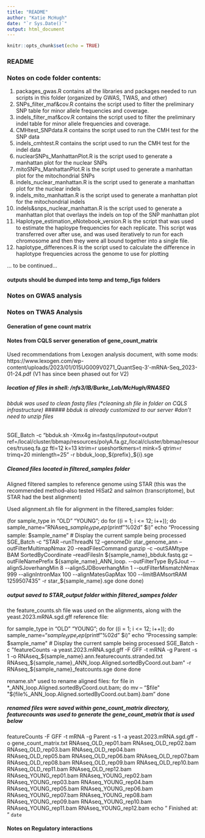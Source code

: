 ```yaml
---
title: "README"
author: "Katie McHugh"
date: "`r Sys.Date()`"
output: html_document
---
```


```r
knitr::opts_chunk$set(echo = TRUE)
```

### README

########################################################################

### Notes on code folder contents: 

1) packages_gwas.R contains all the libraries and packages needed to run scripts in this folder (organized by GWAS, TWAS, and other)
2) SNPs_filter_maf&cov.R contains the script used to filter the preliminary SNP table for minor allele frequencies and coverage. 
3) indels_filter_maf&cov.R contains the script used to filter the preliminary indel table for minor allele frequencies and coverage.
4) CMHtest_SNPdata.R contains the script used to run the CMH test for the SNP data
5) indels_cmhtest.R contains the script used to run the CMH test for the indel data
6) nuclearSNPs_ManhattanPlot.R is the script used to generate a manhattan plot for the nuclear SNPs
7) mitoSNPs_ManhattanPlot.R is the script used to generate a manhattan plot for the mitochondrial SNPs
8) indels_nuclear_manhattan.R is the script used to generate a manhattan plot for the nuclear indels
9) indels_mito_manhattan.R is the script used to generate a manhattan plot for the mitochondrial indels
10) indels&snps_nuclear_manhattan.R is the script used to generate a manhattan plot that overlays the indels on top of the SNP manhattan plot
11) Haplotype_estimation_eNotebook_version.R is the script that was used to estimate the haploype frequencies for each replicate. This script was transferred over after use, and was used iteratively to run for each chromosome and then they were all bound together into a single file. 
12) haplotype_differences.R is the script used to calculate the difference in haplotype frequencies across the genome to use for plotting


... to be continued...


#### outputs should be dumped into temp and temp_figs folders

#######################################################################

### Notes on GWAS analysis


########################################################################

### Notes on TWAS Analysis

#### Generation of gene count matrix

#### Notes from CQLS server generation of gene_count_matrix

Used recommendations from Lexogen analysis document, with some mods: 
https://www.lexogen.com/wp-content/uploads/2023/01/015UG009V0271_QuantSeq-3‘-mRNA-Seq_2023-01-24.pdf
(V1 has since been phased out for V2)

##### location of files in shell: /nfs3/IB/Burke_Lab/McHugh/RNASEQ

###### bbduk was used to clean fastq files (*cleaning.sh file in folder on CQLS infrastructure) ###### bbduk is already customized to our server #don't need to unzip files

  SGE_Batch -c "bbduk.sh -Xmx4g in=fastqs/$input out=$output ref=/local/cluster/bbmap/resources/polyA.fa.gz,/local/cluster/bbmap/resources/truseq.fa.gz ftl=12 k=13 ktrim=r useshortkmers=t mink=5 qtrim=r trimq=20 minlength=25" -r bbduk_loop_${prefix}_${i}.sge
  
##### Cleaned files located in filtered_samples folder
Aligned filtered samples to reference genome using STAR (this was the recommended method--also tested HiSat2 and salmon (transcriptome), but STAR had the best alignment)

Used alignment.sh file for alignment in the filtered_samples folder: 

(for sample_type in "OLD" "YOUNG"; do
    for ((i = 1; i <= 12; i++)); do
        sample_name="RNAseq_${sample_type}_rep$(printf "%02d" $i)"
        echo "Processing sample: $sample_name"  # Display the current sample being processed
        SGE_Batch -c "STAR --runThreadN 12 --genomeDir star_genome_ann --outFilterMultimapNmax 20 --readFilesCommand gunzip -c --outSAMtype BAM SortedByCoordinate --readFilesIn ${sample_name}_bbduk.fastq.gz --outFileNamePrefix ${sample_name}_ANN_loop. --outFilterType BySJout --alignSJoverhangMin 8 --alignSJDBoverhangMin 1 --outFilterMismatchNmax 999 --alignIntronMax 100 --alignMatesGapMax 100 --limitBAMsortRAM 1259507435" -r star_${sample_name}.sge
    done
done)

##### output saved to STAR_output folder within filtered_sampes folder
the feature_counts.sh file was used on the alignments, along with the yeast.2023.mRNA.sgd.gff reference file:

for sample_type in "OLD" "YOUNG"; do
    for ((i = 1; i <= 12; i++)); do
        sample_name="${sample_type}_rep$(printf "%02d" $i)"
        echo "Processing sample: $sample_name"  # Display the current sample being processed
        SGE_Batch -c "featureCounts -a yeast.2023.mRNA.sgd.gff -F GFF -t mRNA -g Parent -s 1 -o RNAseq_${sample_name}.ann.featurecounts.stranded.txt RNAseq_${sample_name}_ANN_loop.Aligned.sortedByCoord.out.bam" -r RNAseq_${sample_name}_featcounts.sge
    done
done

rename.sh* used to rename aligned files: for file in *_ANN_loop.Aligned.sortedByCoord.out.bam; do
    mv -- "$file" "${file%_ANN_loop.Aligned.sortedByCoord.out.bam}.bam"
done

##### renamed files were saved within gene_count_matrix directory, featurecounts was used to generate the gene_count_matrix that is used below

featureCounts -F GFF -t mRNA -g Parent -s 1 -a yeast.2023.mRNA.sgd.gff -o gene_count_matrix.txt RNAseq_OLD_rep01.bam RNAseq_OLD_rep02.bam RNAseq_OLD_rep03.bam RNAseq_OLD_rep04.bam RNAseq_OLD_rep05.bam RNAseq_OLD_rep06.bam RNAseq_OLD_rep07.bam RNAseq_OLD_rep08.bam RNAseq_OLD_rep09.bam RNAseq_OLD_rep10.bam RNAseq_OLD_rep11.bam RNAseq_OLD_rep12.bam RNAseq_YOUNG_rep01.bam RNAseq_YOUNG_rep02.bam RNAseq_YOUNG_rep03.bam RNAseq_YOUNG_rep04.bam RNAseq_YOUNG_rep05.bam RNAseq_YOUNG_rep06.bam RNAseq_YOUNG_rep07.bam RNAseq_YOUNG_rep08.bam RNAseq_YOUNG_rep09.bam RNAseq_YOUNG_rep10.bam RNAseq_YOUNG_rep11.bam RNAseq_YOUNG_rep12.bam
echo "  Finished at:           " `date` 

#######################################################################

#### Notes on Regulatory interactions
